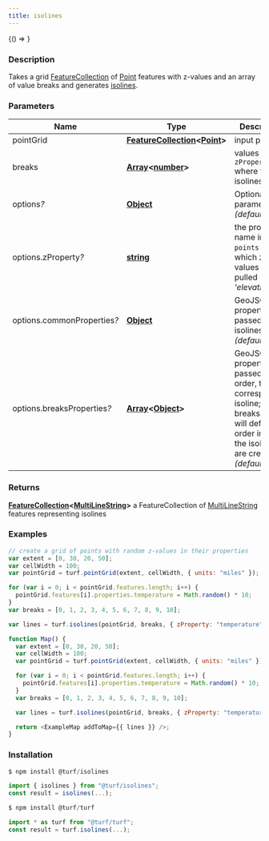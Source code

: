 ```yaml
---
title: isolines
---
```



<!-- Expose turf as global var for experimenting in the browser console -->

<BrowserOnly>{() => <WindowTurfGlobal turf={turf} />}</BrowserOnly>

### Description

Takes a grid [FeatureCollection](https://tools.ietf.org/html/rfc7946#section-3.3) of [Point](https://tools.ietf.org/html/rfc7946#section-3.1.2) features with z-values and an array of
value breaks and generates [isolines](https://en.wikipedia.org/wiki/Contour_line).

### Parameters

| Name                             | Type                                                                                                                                                                                         | Description                                                                                                                                                |
| -------------------------------- | -------------------------------------------------------------------------------------------------------------------------------------------------------------------------------------------- | ---------------------------------------------------------------------------------------------------------------------------------------------------------- |
| pointGrid                        | **[FeatureCollection](https://tools.ietf.org/html/rfc7946#section-3.3)\<[Point](https://tools.ietf.org/html/rfc7946#section-3.1.2)\>**                                                       | input points                                                                                                                                               |
| breaks                           | **[Array](https://developer.mozilla.org/docs/Web/JavaScript/Reference/Global_Objects/Array)\<[number](https://developer.mozilla.org/docs/Web/JavaScript/Reference/Global_Objects/Number)\>** | values of `zProperty` where to draw isolines                                                                                                               |
| options<i>?</i>                  | **[Object](https://developer.mozilla.org/docs/Web/JavaScript/Reference/Global_Objects/Object)**                                                                                              | Optional parameters _(default \{\})_                                                                                                                       |
| options.zProperty<i>?</i>        | **[string](https://developer.mozilla.org/docs/Web/JavaScript/Reference/Global_Objects/String)**                                                                                              | the property name in `points` from which z-values will be pulled _(default 'elevation')_                                                                   |
| options.commonProperties<i>?</i> | **[Object](https://developer.mozilla.org/docs/Web/JavaScript/Reference/Global_Objects/Object)**                                                                                              | GeoJSON properties passed to ALL isolines _(default \{\})_                                                                                                 |
| options.breaksProperties<i>?</i> | **[Array](https://developer.mozilla.org/docs/Web/JavaScript/Reference/Global_Objects/Array)\<[Object](https://developer.mozilla.org/docs/Web/JavaScript/Reference/Global_Objects/Object)\>** | GeoJSON properties passed, in order, to the correspondent isoline; the breaks array will define the order in which the isolines are created _(default [])_ |

### Returns

**[FeatureCollection](https://tools.ietf.org/html/rfc7946#section-3.3)\<[MultiLineString](https://tools.ietf.org/html/rfc7946#section-3.1.5)\>** a FeatureCollection of [MultiLineString](https://tools.ietf.org/html/rfc7946#section-3.1.5) features representing isolines

### Examples

```javascript
// create a grid of points with random z-values in their properties
var extent = [0, 30, 20, 50];
var cellWidth = 100;
var pointGrid = turf.pointGrid(extent, cellWidth, { units: "miles" });

for (var i = 0; i < pointGrid.features.length; i++) {
  pointGrid.features[i].properties.temperature = Math.random() * 10;
}
var breaks = [0, 1, 2, 3, 4, 5, 6, 7, 8, 9, 10];

var lines = turf.isolines(pointGrid, breaks, { zProperty: "temperature" });
```

```javascript live
function Map() {
  var extent = [0, 30, 20, 50];
  var cellWidth = 100;
  var pointGrid = turf.pointGrid(extent, cellWidth, { units: "miles" });

  for (var i = 0; i < pointGrid.features.length; i++) {
    pointGrid.features[i].properties.temperature = Math.random() * 10;
  }
  var breaks = [0, 1, 2, 3, 4, 5, 6, 7, 8, 9, 10];

  var lines = turf.isolines(pointGrid, breaks, { zProperty: "temperature" });

  return <ExampleMap addToMap={{ lines }} />;
}
```

### Installation

```javascript
$ npm install @turf/isolines

import { isolines } from "@turf/isolines";
const result = isolines(...);
```

```javascript
$ npm install @turf/turf

import * as turf from "@turf/turf";
const result = turf.isolines(...);
```
